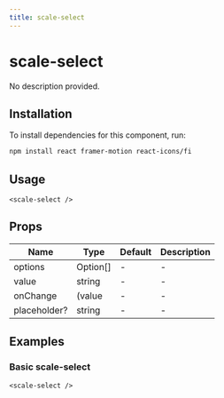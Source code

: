 ```yaml
---
title: scale-select
---
```


# scale-select

No description provided.

## Installation
To install dependencies for this component, run:
```bash
npm install react framer-motion react-icons/fi
```

## Usage
```tsx
<scale-select />
```

## Props
| Name      | Type     | Default | Description                 |
|-----------|----------|---------|-----------------------------|
| options | Option[] | - | - |
| value | string | - | - |
| onChange | (value | - | - |
| placeholder? | string | - | - |

## Examples

### Basic scale-select
```tsx
<scale-select />
```

